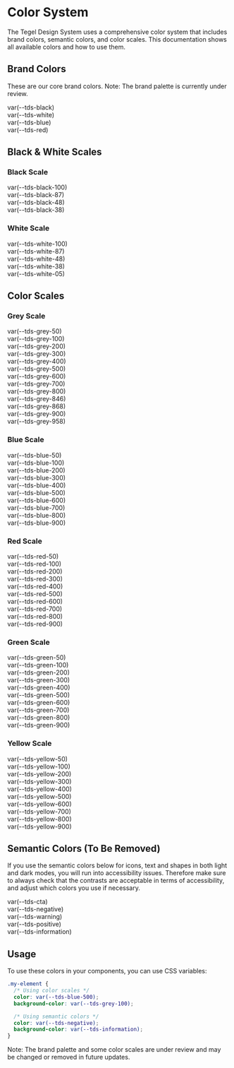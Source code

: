 
<Meta title="Foundations/Color System" />

<style>
{`
  .color-grid {
    display: flex;
    flex-direction: column;
    gap: 0px;
    margin-top: 48px;
    margin-bottom: 48px;
  }
  .color-item {
    display: flex;
    align-items: center;
    padding: 16px;
    color: white;
    min-height: 48px;
  }
  .color-item.light-text {
    color: #000;
  }
`}
</style>

# Color System

The Tegel Design System uses a comprehensive color system that includes brand colors, semantic colors, and color scales. This documentation shows all available colors and how to use them.

## Brand Colors

These are our core brand colors. Note: The brand palette is currently under review.

<div className="color-grid">
  <div className="color-item" style={{ backgroundColor: '#000' }}>var(--tds-black)</div>
  <div className="color-item light-text" style={{ backgroundColor: '#fff', border: '1px solid #e5e5e5' }}>var(--tds-white)</div>
  <div className="color-item" style={{ backgroundColor: '#041e42' }}>var(--tds-blue)</div>
  <div className="color-item" style={{ backgroundColor: '#d6001c' }}>var(--tds-red)</div>
</div>

## Black & White Scales

### Black Scale
<div className="color-grid">
  <div className="color-item" style={{ backgroundColor: 'rgb(0 0 0 / 100%)' }}>var(--tds-black-100)</div>
  <div className="color-item" style={{ backgroundColor: 'rgb(0 0 0 / 87%)' }}>var(--tds-black-87)</div>
  <div className="color-item" style={{ backgroundColor: 'rgb(0 0 0 / 48%)' }}>var(--tds-black-48)</div>
  <div className="color-item" style={{ backgroundColor: 'rgb(0 0 0 / 38%)' }}>var(--tds-black-38)</div>
</div>

### White Scale
<div className="color-grid">
  <div className="color-item light-text" style={{ backgroundColor: 'rgb(255 255 255 / 100%)', border: '1px solid #e5e5e5' }}>var(--tds-white-100)</div>
  <div className="color-item light-text" style={{ backgroundColor: 'rgb(255 255 255 / 87%)', border: '1px solid #e5e5e5' }}>var(--tds-white-87)</div>
  <div className="color-item light-text" style={{ backgroundColor: 'rgb(255 255 255 / 48%)', border: '1px solid #e5e5e5' }}>var(--tds-white-48)</div>
  <div className="color-item light-text" style={{ backgroundColor: 'rgb(255 255 255 / 38%)', border: '1px solid #e5e5e5' }}>var(--tds-white-38)</div>
  <div className="color-item light-text" style={{ backgroundColor: 'rgb(255 255 255 / 5%)', border: '1px solid #e5e5e5' }}>var(--tds-white-05)</div>
</div>

## Color Scales

### Grey Scale
<div className="color-grid">
  <div className="color-item light-text" style={{ backgroundColor: '#f9fafb' }}>var(--tds-grey-50)</div>
  <div className="color-item light-text" style={{ backgroundColor: '#edeff3' }}>var(--tds-grey-100)</div>
  <div className="color-item light-text" style={{ backgroundColor: '#e7e9ee' }}>var(--tds-grey-200)</div>
  <div className="color-item light-text" style={{ backgroundColor: '#dbdfe6' }}>var(--tds-grey-300)</div>
  <div className="color-item light-text" style={{ backgroundColor: '#cdd1db' }}>var(--tds-grey-400)</div>
  <div className="color-item light-text" style={{ backgroundColor: '#b0b7c4' }}>var(--tds-grey-500)</div>
  <div className="color-item" style={{ backgroundColor: '#868fa2' }}>var(--tds-grey-600)</div>
  <div className="color-item" style={{ backgroundColor: '#56657a' }}>var(--tds-grey-700)</div>
  <div className="color-item" style={{ backgroundColor: '#37414f' }}>var(--tds-grey-800)</div>
  <div className="color-item" style={{ backgroundColor: '#2b323d' }}>var(--tds-grey-846)</div>
  <div className="color-item" style={{ backgroundColor: '#242a33' }}>var(--tds-grey-868)</div>
  <div className="color-item" style={{ backgroundColor: '#1d2229' }}>var(--tds-grey-900)</div>
  <div className="color-item" style={{ backgroundColor: '#0d0f13' }}>var(--tds-grey-958)</div>
</div>

### Blue Scale
<div className="color-grid">
  <div className="color-item light-text" style={{ backgroundColor: '#e4e9f1' }}>var(--tds-blue-50)</div>
  <div className="color-item light-text" style={{ backgroundColor: '#bacde8' }}>var(--tds-blue-100)</div>
  <div className="color-item light-text" style={{ backgroundColor: '#87afe8' }}>var(--tds-blue-200)</div>
  <div className="color-item" style={{ backgroundColor: '#4a89f3' }}>var(--tds-blue-300)</div>
  <div className="color-item" style={{ backgroundColor: '#2b70d3' }}>var(--tds-blue-400)</div>
  <div className="color-item" style={{ backgroundColor: '#2058a8' }}>var(--tds-blue-500)</div>
  <div className="color-item" style={{ backgroundColor: '#16417f' }}>var(--tds-blue-600)</div>
  <div className="color-item" style={{ backgroundColor: '#0f3263' }}>var(--tds-blue-700)</div>
  <div className="color-item" style={{ backgroundColor: '#041e42' }}>var(--tds-blue-800)</div>
  <div className="color-item" style={{ backgroundColor: '#001533' }}>var(--tds-blue-900)</div>
</div>

### Red Scale
<div className="color-grid">
  <div className="color-item light-text" style={{ backgroundColor: '#fdf4f5' }}>var(--tds-red-50)</div>
  <div className="color-item light-text" style={{ backgroundColor: '#fadbdc' }}>var(--tds-red-100)</div>
  <div className="color-item light-text" style={{ backgroundColor: '#f8b6b7' }}>var(--tds-red-200)</div>
  <div className="color-item light-text" style={{ backgroundColor: '#f58e90' }}>var(--tds-red-300)</div>
  <div className="color-item" style={{ backgroundColor: '#f35359' }}>var(--tds-red-400)</div>
  <div className="color-item" style={{ backgroundColor: '#de2b36' }}>var(--tds-red-500)</div>
  <div className="color-item" style={{ backgroundColor: '#d6001c' }}>var(--tds-red-600)</div>
  <div className="color-item" style={{ backgroundColor: '#950a16' }}>var(--tds-red-700)</div>
  <div className="color-item" style={{ backgroundColor: '#6a080f' }}>var(--tds-red-800)</div>
  <div className="color-item" style={{ backgroundColor: '#450307' }}>var(--tds-red-900)</div>
</div>

### Green Scale
<div className="color-grid">
  <div className="color-item light-text" style={{ backgroundColor: '#f1f8f2' }}>var(--tds-green-50)</div>
  <div className="color-item light-text" style={{ backgroundColor: '#caebd0' }}>var(--tds-green-100)</div>
  <div className="color-item light-text" style={{ backgroundColor: '#a6d1ad' }}>var(--tds-green-200)</div>
  <div className="color-item light-text" style={{ backgroundColor: '#89b691' }}>var(--tds-green-300)</div>
  <div className="color-item" style={{ backgroundColor: '#539e63' }}>var(--tds-green-400)</div>
  <div className="color-item" style={{ backgroundColor: '#438151' }}>var(--tds-green-500)</div>
  <div className="color-item" style={{ backgroundColor: '#386e44' }}>var(--tds-green-600)</div>
  <div className="color-item" style={{ backgroundColor: '#2c5234' }}>var(--tds-green-700)</div>
  <div className="color-item" style={{ backgroundColor: '#1c3822' }}>var(--tds-green-800)</div>
  <div className="color-item" style={{ backgroundColor: '#112616' }}>var(--tds-green-900)</div>
</div>

### Yellow Scale
<div className="color-grid">
  <div className="color-item light-text" style={{ backgroundColor: '#f9eec3' }}>var(--tds-yellow-50)</div>
  <div className="color-item light-text" style={{ backgroundColor: '#f8e596' }}>var(--tds-yellow-100)</div>
  <div className="color-item light-text" style={{ backgroundColor: '#f4d65d' }}>var(--tds-yellow-200)</div>
  <div className="color-item light-text" style={{ backgroundColor: '#f1c21b' }}>var(--tds-yellow-300)</div>
  <div className="color-item light-text" style={{ backgroundColor: '#eaad06' }}>var(--tds-yellow-400)</div>
  <div className="color-item" style={{ backgroundColor: '#b87c14' }}>var(--tds-yellow-500)</div>
  <div className="color-item" style={{ backgroundColor: '#975717' }}>var(--tds-yellow-600)</div>
  <div className="color-item" style={{ backgroundColor: '#6b3b10' }}>var(--tds-yellow-700)</div>
  <div className="color-item" style={{ backgroundColor: '#4d260a' }}>var(--tds-yellow-800)</div>
  <div className="color-item" style={{ backgroundColor: '#361b07' }}>var(--tds-yellow-900)</div>
</div>

## Semantic Colors (To Be Removed)
If you use the semantic colors below for icons, text and shapes in both light and dark modes, you will run into accessibility issues. Therefore make sure to always check that the contrasts are acceptable in terms of accessibility, and adjust which colors you use if necessary.

<div className="color-grid">
  <div className="color-item" style={{ backgroundColor: '#0f3263' }}>var(--tds-cta)</div>
  <div className="color-item" style={{ backgroundColor: '#ff2340' }}>var(--tds-negative)</div>
  <div className="color-item light-text" style={{ backgroundColor: '#f1c21b' }}>var(--tds-warning)</div>
  <div className="color-item" style={{ backgroundColor: '#1dab8b' }}>var(--tds-positive)</div>
  <div className="color-item" style={{ backgroundColor: '#2b70d3' }}>var(--tds-information)</div>
</div>

## Usage

To use these colors in your components, you can use CSS variables:

```css
.my-element {
  /* Using color scales */
  color: var(--tds-blue-500);
  background-color: var(--tds-grey-100);

  /* Using semantic colors */
  color: var(--tds-negative);
  background-color: var(--tds-information);
}
```

Note: The brand palette and some color scales are under review and may be changed or removed in future updates.
